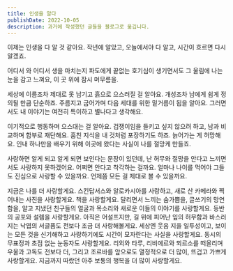 ```yaml
---
title: 인생을 알다
publishDate: 2022-10-05
description: 과거에 작성했던 글들을 블로그로 옮깁니다.
---
```


이제는 인생을 다 알 것 같아요. 작년에 알았고, 오늘에서야 다 알고, 시간이 흐르면 다시 알겠죠.

어디서 와 어디서 생을 마치는지 파도에게 끝없는 호기심이 생기면서도 그 울림에 나는 눈을 감고 느껴요, 이 곳 위에 잠시 머무름을.

세상에 이름조차 제대로 못 남기고 흙으로 으스러질 걸 알아요. 개성조차 남에게 쉽게 정의될 만큼 단순하죠. 주름지고 굽어가며 다음 세대를 위한 밑거름이 됨을 알아요. 그러면서도 내 이야기는 여전히 특이하고 별나다고 생각해요.

이기적으로 행동하며 으스대는 걸 알아요. 겁쟁이임을 들키고 싶지 않으려 하고, 남과 비교하며 함부로 재단해요. 훔친 지식을 내 것처럼 포장하기도 하죠. 늙어가는 게 허망해요. 인내 하나만을 배우기 위해 이곳에 왔다는 사실이 나를 절망케 만들죠.

사랑하면 알게 되고 알게 되면 보인다는 문장이 있던데, 난 허무와 절망을 안다고 느끼면서도 사랑하지 못하겠어요. 어쩌면 안다고 착각하는 걸까요. 얼마나 나이를 먹어야 그들도 진심으로 사랑할 수 있을까요. 언제쯤 모든 걸 제대로 볼 수 있을까요.

지금은 나를 더 사랑할게요. 스킨답서스와 알로카시아를 사랑하고, 새로 산 카메라와 찍어내는 사진을 사랑할게요. 책을 사랑할게요. 달리면서 느끼는 숨가쁨을, 글쓰기의 망연함을, 알고 지냈던 친구들의 얼굴과 목소리와 새로운 이들의 이야기를 사랑할게요. 등반의 공포와 설렘을 사랑할게요. 아직은 어설프지만, 길 위에 피어난 잎의 허무함과 바스러지는 낙엽의 서글픔도 전보다 조금 더 사랑해볼게요. 세상엔 웃음 지을 일투성이고, 보이는 모든 것을 신기해하고 사랑하기에도 시간이 모자란다는 사실을 사랑할게요. 동시의 무표정과 초점 없는 눈동자도 사랑할게요. 리외와 타루, 리비에르와 뫼르소를 떠올리며 우울과 고독도 전보다 더, 그리고 조르바를 앞으로도 열정적으로 더 많이, 뜨겁고 가쁘게 사랑할게요. 지금까지 따랐던 아주 보통의 행복을 더 많이 사랑할게요.
